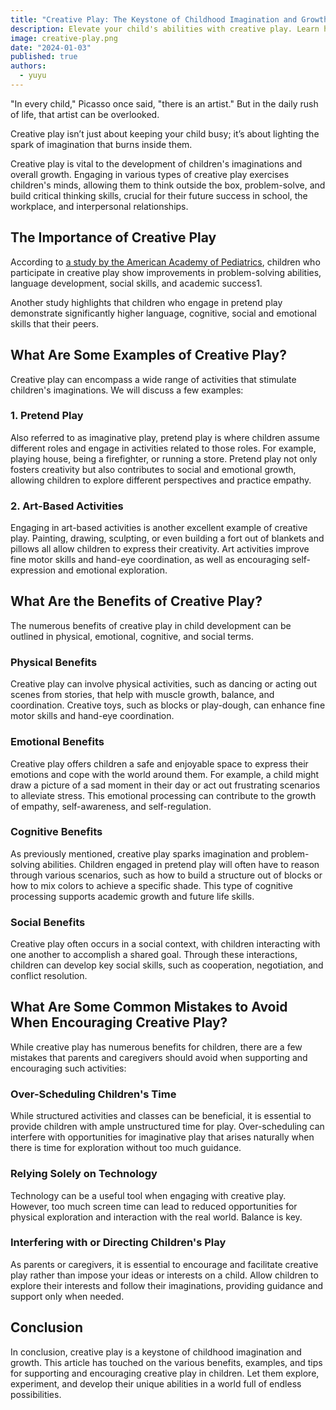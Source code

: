 ```yaml
---
title: "Creative Play: The Keystone of Childhood Imagination and Growth"
description: Elevate your child's abilities with creative play. Learn how it transcends fun to foster growth and imagination.
image: creative-play.png
date: "2024-01-03"
published: true
authors:
  - yuyu
---
```


"In every child," Picasso once said, "there is an artist." But in the daily rush of life, that artist can be overlooked.

Creative play isn’t just about keeping your child busy; it’s about lighting the spark of imagination that burns inside them.

Creative play is vital to the development of children's imaginations and overall growth. Engaging in various types of creative play exercises children's minds, allowing them to think outside the box, problem-solve, and build critical thinking skills, crucial for their future success in school, the workplace, and interpersonal relationships.

## The Importance of Creative Play

According to <a href="https://publications.aap.org/pediatrics/article/142/3/e20182058/38649/The-Power-of-Play-A-Pediatric-Role-in-Enhancing?autologincheck=redirected" target="_blank">a study by the American Academy of Pediatrics</a>, children who participate in creative play show improvements in problem-solving abilities, language development, social skills, and academic success1.

Another study highlights that children who engage in pretend play demonstrate significantly higher language, cognitive, social and emotional skills that their peers.

## What Are Some Examples of Creative Play?

Creative play can encompass a wide range of activities that stimulate children's imaginations. We will discuss a few examples:

### 1. Pretend Play

Also referred to as imaginative play, pretend play is where children assume different roles and engage in activities related to those roles. For example, playing house, being a firefighter, or running a store. Pretend play not only fosters creativity but also contributes to social and emotional growth, allowing children to explore different perspectives and practice empathy.

### 2. Art-Based Activities

Engaging in art-based activities is another excellent example of creative play. Painting, drawing, sculpting, or even building a fort out of blankets and pillows all allow children to express their creativity. Art activities improve fine motor skills and hand-eye coordination, as well as encouraging self-expression and emotional exploration.

## What Are the Benefits of Creative Play?

The numerous benefits of creative play in child development can be outlined in physical, emotional, cognitive, and social terms.

### Physical Benefits

Creative play can involve physical activities, such as dancing or acting out scenes from stories, that help with muscle growth, balance, and coordination. Creative toys, such as blocks or play-dough, can enhance fine motor skills and hand-eye coordination.

### Emotional Benefits

Creative play offers children a safe and enjoyable space to express their emotions and cope with the world around them. For example, a child might draw a picture of a sad moment in their day or act out frustrating scenarios to alleviate stress. This emotional processing can contribute to the growth of empathy, self-awareness, and self-regulation.

### Cognitive Benefits

As previously mentioned, creative play sparks imagination and problem-solving abilities. Children engaged in pretend play will often have to reason through various scenarios, such as how to build a structure out of blocks or how to mix colors to achieve a specific shade. This type of cognitive processing supports academic growth and future life skills.

### Social Benefits

Creative play often occurs in a social context, with children interacting with one another to accomplish a shared goal. Through these interactions, children can develop key social skills, such as cooperation, negotiation, and conflict resolution.

## What Are Some Common Mistakes to Avoid When Encouraging Creative Play?

While creative play has numerous benefits for children, there are a few mistakes that parents and caregivers should avoid when supporting and encouraging such activities:

### Over-Scheduling Children's Time

While structured activities and classes can be beneficial, it is essential to provide children with ample unstructured time for play. Over-scheduling can interfere with opportunities for imaginative play that arises naturally when there is time for exploration without too much guidance.

### Relying Solely on Technology

Technology can be a useful tool when engaging with creative play. However, too much screen time can lead to reduced opportunities for physical exploration and interaction with the real world. Balance is key.

### Interfering with or Directing Children's Play

As parents or caregivers, it is essential to encourage and facilitate creative play rather than impose your ideas or interests on a child. Allow children to explore their interests and follow their imaginations, providing guidance and support only when needed.

## Conclusion

In conclusion, creative play is a keystone of childhood imagination and growth. This article has touched on the various benefits, examples, and tips for supporting and encouraging creative play in children. Let them explore, experiment, and develop their unique abilities in a world full of endless possibilities.

